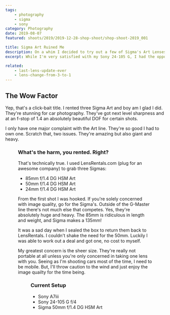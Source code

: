 ```yaml
---
tags:
    - photography
    - sigma
    - sony
category: Photography
date: 2019-08-07
featured: shoots/2019/2019-12-28-shop-shoot/shop-shoot-2019_001

title: Sigma Art Ruined Me
description: On a whim I decided to try out a few of Sigma's Art Lenses. Now I have to own one. I'm blown away
excerpt: While I'm very satisfied with my Sony 24-105 G, I had the opportunity to play around with a set of Sigma Art lenses. Despite the size and weight, I love them. It's a series of lenses that sacrifices everything in the pursuit of image quality.

related:
    - last-lens-update-ever
    - lens-change-from-3-to-1
---
```



## The Wow Factor

Yep, that's a click-bait title. I rented three Sigma Art and boy am I glad I did. They're stunning for car photography. They've got next level sharpness and at an f-stop of 1.4 an absolutely beautiful DOF for certain shots.

I only have one major complaint with the Art line. They're so good I had to own one. Scratch that, two issues. They're amazing but also giant and heavy.

<Figure src="shoots/2019/2019-12-28-shop-shoot/shop-shoot-2019_003" sizes="(min-width: 768px) 75vw, 100vw" class="h-full w-full" />

### What's the harm, you rented. Right?

That's technically true. I used LensRentals.com (plug for an awesome company) to grab three Sigmas:

-   85mm f/1.4 DG HSM Art
-   50mm f/1.4 DG HSM Art
-   24mm f/1.4 DG HSM Art

From the first shot I was hooked. If you're solely concerned with image quality, go for the Sigma's. Outside of the G-Master line there's not much else that competes. Yes, they're absolutely huge and heavy. The 85mm is ridiculous in length and weight, and Sigma makes a 135mm!

It was a sad day when I sealed the box to return them back to LensRentals. I couldn't shake the need for the 50mm. Luckily I was able to work out a deal and got one, no cost to myself.

My greatest concern is the sheer size. They're really not portable at all unless you're only concerned in taking one lens with you. Seeing as I'm shooting cars most of the time, I need to be mobile. But, I'll throw caution to the wind and just enjoy the image quailty for the time being.

<Figure src="shoots/2019/2019-08-17-signal-yellow-911/911s-targa_011" sizes="(min-width: 768px) 75vw, 100vw" class="h-full w-full" />

### Current Setup

-   Sony A7iii
-   Sony 24-105 G f/4
-   Sigma 50mm f/1.4 DG HSM Art
